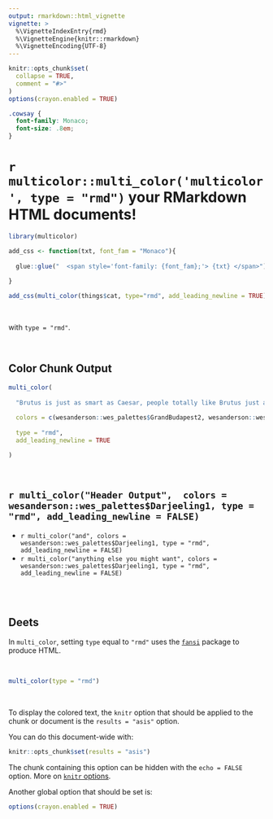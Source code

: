 ```yaml
---
output: rmarkdown::html_vignette
vignette: >
  %\VignetteIndexEntry{rmd}
  %\VignetteEngine{knitr::rmarkdown}
  %\VignetteEncoding{UTF-8}
---
```


```r
knitr::opts_chunk$set(
  collapse = TRUE,
  comment = "#>"
)
options(crayon.enabled = TRUE)
```

```css
.cowsay {
  font-family: Monaco;
  font-size: .8em;
}
```


# `r multicolor::multi_color('multicolor', type = "rmd")` your RMarkdown HTML documents!


```r
library(multicolor)
```


```r
add_css <- function(txt, font_fam = "Monaco"){
  
  glue::glue("  <span style='font-family: {font_fam};'> {txt} </span>")
  
}
```


```r
add_css(multi_color(things$cat, type="rmd", add_leading_newline = TRUE))
```


<br>

with `type = "rmd"`.

<br>

## Color Chunk Output


```r
multi_color(
  
  "Brutus is just as smart as Caesar, people totally like Brutus just as much as they like Caesar, and when did it become okay for one person to be the boss of everybody because that's not what Rome is about! We should totally just STAB CAESAR!",
  
  colors = c(wesanderson::wes_palettes$GrandBudapest2, wesanderson::wes_palettes$GrandBudapest2),
  
  type = "rmd",
  add_leading_newline = TRUE

)
```


<br> 

## `r multi_color("Header Output",  colors = wesanderson::wes_palettes$Darjeeling1, type = "rmd", add_leading_newline = FALSE)`

* `r multi_color("and", colors = wesanderson::wes_palettes$Darjeeling1, type = "rmd", add_leading_newline = FALSE)`
* `r multi_color("anything else you might want", colors = wesanderson::wes_palettes$Darjeeling1, type = "rmd", add_leading_newline = FALSE)`


<br>
<br>

## Deets

In `multi_color`, setting `type` equal to `"rmd"` uses the [`fansi`](https://github.com/brodieG/fansi) package to produce HTML.

<br>

```r
multi_color(type = "rmd")
```

<br>

To display the colored text, the `knitr` option that should be applied to the chunk or document is the `results = "asis"` option.

You can do this document-wide with:

```r
knitr::opts_chunk$set(results = "asis")
```

The chunk containing this option can be hidden with the `echo = FALSE` option. More on [`knitr` options](https://yihui.name/knitr/options/).

Another global option that should be set is:

```r
options(crayon.enabled = TRUE)
```

<br>
